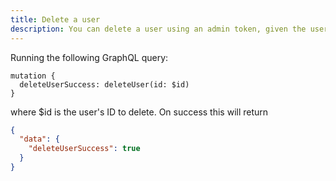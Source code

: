 ```yaml
---
title: Delete a user
description: You can delete a user using an admin token, given the user's ID
---
```


Running the following GraphQL query:

```gql
mutation {
  deleteUserSuccess: deleteUser(id: $id)
}
```

where $id is the user's ID to delete. On success this will return

```json
{
  "data": {
    "deleteUserSuccess": true
  }
}
```
